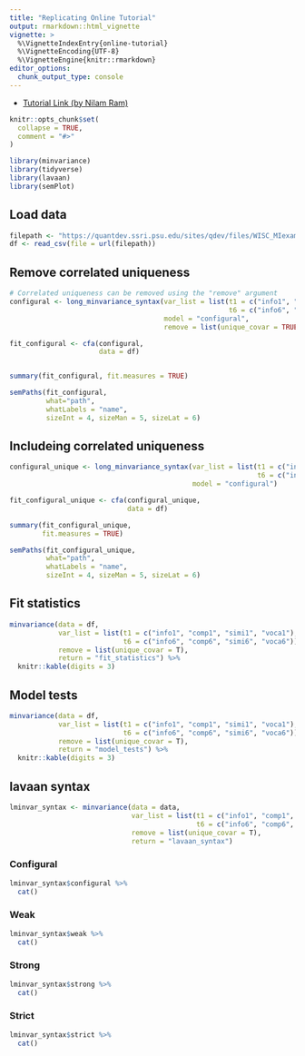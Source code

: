 ```yaml
---
title: "Replicating Online Tutorial"
output: rmarkdown::html_vignette
vignette: >
  %\VignetteIndexEntry{online-tutorial}
  %\VignetteEncoding{UTF-8}
  %\VignetteEngine{knitr::rmarkdown}
editor_options: 
  chunk_output_type: console
---
```


- [Tutorial Link (by Nilam Ram)](https://quantdev.ssri.psu.edu/tutorials/intro-basics-longitudinal-measurement-invariance)


```r
knitr::opts_chunk$set(
  collapse = TRUE,
  comment = "#>"
)
```

```r
library(minvariance)
library(tidyverse)
library(lavaan)
library(semPlot)
```

## Load data

```r

filepath <- "https://quantdev.ssri.psu.edu/sites/qdev/files/WISC_MIexample.csv"
df <- read_csv(file = url(filepath))

```

## Remove correlated uniqueness

```r
# Correlated uniqueness can be removed using the "remove" argument
configural <- long_minvariance_syntax(var_list = list(t1 = c("info1", "comp1", "simi1", "voca1"),
                                                      t6 = c("info6", "comp6", "simi6", "voca6")),
                                      model = "configural", 
                                      remove = list(unique_covar = TRUE))

fit_configural <- cfa(configural,
                      data = df)


summary(fit_configural, fit.measures = TRUE)

```

```r

semPaths(fit_configural, 
         what="path",
         whatLabels = "name",
         sizeInt = 4, sizeMan = 5, sizeLat = 6)

```

## Includeing correlated uniqueness

```r

configural_unique <- long_minvariance_syntax(var_list = list(t1 = c("info1", "comp1", "simi1", "voca1"),
                                                             t6 = c("info6", "comp6", "simi6", "voca6")),
                                             model = "configural")

fit_configural_unique <- cfa(configural_unique,
                             data = df)

summary(fit_configural_unique, 
        fit.measures = TRUE)

```

```r

semPaths(fit_configural_unique, 
         what="path",
         whatLabels = "name",
         sizeInt = 4, sizeMan = 5, sizeLat = 6)

```

## Fit statistics

```r

minvariance(data = df, 
            var_list = list(t1 = c("info1", "comp1", "simi1", "voca1"),
                            t6 = c("info6", "comp6", "simi6", "voca6")),
            remove = list(unique_covar = T), 
            return = "fit_statistics") %>% 
  knitr::kable(digits = 3)

```

## Model tests

```r

minvariance(data = df, 
            var_list = list(t1 = c("info1", "comp1", "simi1", "voca1"),
                            t6 = c("info6", "comp6", "simi6", "voca6")),
            remove = list(unique_covar = T), 
            return = "model_tests") %>% 
  knitr::kable(digits = 3)

```


## lavaan syntax


```r

lminvar_syntax <- minvariance(data = data, 
                              var_list = list(t1 = c("info1", "comp1", "simi1", "voca1"),
                                              t6 = c("info6", "comp6", "simi6", "voca6")),
                              remove = list(unique_covar = T), 
                              return = "lavaan_syntax") 

```

### Configural

```r

lminvar_syntax$configural %>% 
  cat()

```


### Weak

```r

lminvar_syntax$weak %>% 
  cat()

```


### Strong

```r

lminvar_syntax$strong %>% 
  cat()

```


### Strict

```r

lminvar_syntax$strict %>% 
  cat()

```
